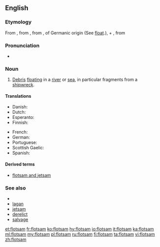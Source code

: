 ==English==

===Etymology===
From {{etyl|xno|en}} {{term|floteson|lang=fro}}, from {{etyl|fro|en}} {{term|flotaison|lang=fro||a floating}}, from {{term|floter||lang=fro|to float}}, of Germanic origin (See [[float]].), + {{term|-aison|lang=fro}}, from {{etyl|la|en}} {{term|-atio|lang=la}}

===Pronunciation===
* {{IPA|/ˈflɒtsəm/|lang=en}}

===Noun===
{{en-noun|~}}

# [[debris|Debris]] [[float]]ing in a [[river]] or [[sea]], in particular fragments from a [[shipwreck]].

====Translations====
{{trans-top|flotsam}}
* Danish: {{t|da|drivgods|n}}
* Dutch: {{t|nl|drijfhout|n}}
* Esperanto: {{t|eo|flosaĵo}}
* Finnish: {{t|fi|ajelehtiva hylkytavara}}
{{trans-mid}}
* French: {{t+|fr|épave|f}}
* German: {{t|de|Treibgut|n}}
* Portuguese: {{t|pt|destroços}}
* Scottish Gaelic: {{t|gd|murrag|f}}
* Spanish: {{t+|es|pecio|m}}
{{trans-bottom}}

====Derived terms====
* [[flotsam and jetsam]]

===See also===
* {{pedia}}
* [[lagan]]
* [[jetsam]]
* [[derelict]]
* [[salvage]]

[[et:flotsam]]
[[fr:flotsam]]
[[ko:flotsam]]
[[hy:flotsam]]
[[io:flotsam]]
[[it:flotsam]]
[[ka:flotsam]]
[[ml:flotsam]]
[[my:flotsam]]
[[pl:flotsam]]
[[ru:flotsam]]
[[fi:flotsam]]
[[ta:flotsam]]
[[vi:flotsam]]
[[zh:flotsam]]